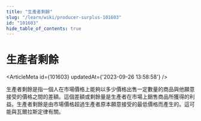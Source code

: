 ```yaml
---
title: "生產者剩餘"
slug: "/learn/wiki/producer-surplus-101603"
id: "101603"
hide_table_of_contents: true
---
```



# 生產者剩餘

<ArticleMeta id={101603} updatedAt={'2023-09-26 13:58:58'} />
<div className='border-solid border-b border-t-0 my-4 border-[var(--ifm-color-gray-300)]' />

生產者剩餘是指一個人在市場價格上能夠以多少價格出售一定數量的商品與他願意接受的價格之間的差額。這個差額或剩餘量是生產者在市場上銷售商品所獲得的利益。生產者剩餘是由市場價格超過生產者原本願意接受的最低價格而產生的。這可能與瓦爾拉斯定律有關。
